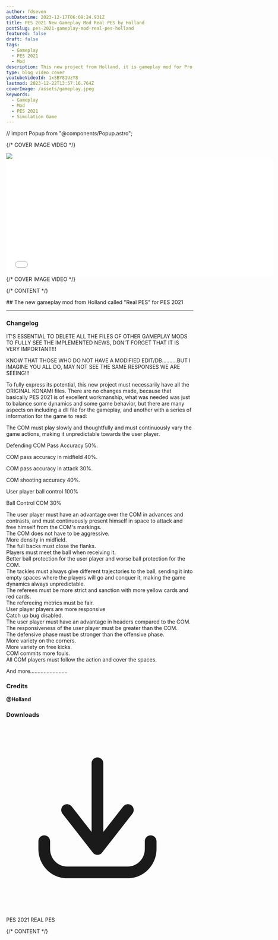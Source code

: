 ```yaml
---
author: fdseven
pubDatetime: 2023-12-17T06:09:24.931Z
title: PES 2021 New Gameplay Mod Real PES by Holland
postSlug: pes-2021-gameplay-mod-real-pes-holland
featured: false
draft: false
tags:
  - Gameplay
  - PES 2021
  - Mod
description: This new project from Holland, it is gameplay mod for Pro Evolution Soccer 2021. Check this out, it's a NEW GAMING EXPERIENCE!!!
type: blog video cover
youtubeVideoId: 1xSBY81UzY8
lastmod: 2023-12-22T13:57:16.764Z
coverImage: /assets/gameplay.jpeg
keywords:
  - Gameplay
  - Mod
  - PES 2021
  - Simulation Game
---
```


// import Popup from "@components/Popup.astro";

{/* COVER IMAGE VIDEO */}

<div class="col-start-1 col-span-8 lg:col-start-2 lg:col-end-9 lg:row-span-2 mt-0 lg:-mt-40">
  <div class="relative grid lg:-mr-8">
    <img
      src={frontmatter.coverImage}
      class="cover w-full aspect-video object-cover col-start-1 row-start-1"
    />
    <Modal
      modalId="gpholland"
      className="play-btn w-full h-full p-3 hover:scale-110 transition duration-300 col-start-1 row-start-1 place-self-center z-10"
      embedYT="yes"
    >
      <main slot="main">
        <div class="grid">
          <iframe
            id="player"
            class="max-w-[90vw] h-[100vh] max-h-[50.25vw] lg:max-h-[720px] w-[100vw] lg:max-w-7xl -m-6 row-start-1 col-start-1"
            width="720"
            height="315"
            src={`https://www.youtube.com/embed/${frontmatter.youtubeVideoId}?enablejsapi=1`}
            title="YouTube video player"
            frameborder="0"
            allow="accelerometer; autoplay; clipboard-write; encrypted-media; gyroscope; picture-in-picture; web-share"
            allowfullscreen
          ></iframe>
        </div>
      </main>
    </Modal>
  </div>
</div>
{/* COVER IMAGE VIDEO */}

{/* CONTENT */}

<div class="col-span-8 md:col-start-2 md:col-span-6 lg:col-start-2 lg:col-span-4 [&>h2]:!mt-0">
  ## The new gameplay mod from Holland called "Real PES" for PES 2021
  
  <hr />

### Changelog

IT'S ESSENTIAL TO DELETE ALL THE FILES OF OTHER GAMEPLAY MODS TO FULLY SEE THE IMPLEMENTED NEWS, DON'T FORGET THAT IT IS VERY IMPORTANT!!!

KNOW THAT THOSE WHO DO NOT HAVE A MODIFIED EDIT/DB..........BUT I IMAGINE YOU ALL DO, MAY NOT SEE THE SAME RESPONSES WE ARE SEEING!!!

To fully express its potential, this new project must necessarily have all the ORIGINAL KONAMI files.
There are no changes made, because that basically PES 2021 is of excellent workmanship, what was needed was just to balance
some dynamics and some game behavior, but there are many aspects on including a dll file for the gameplay, and another with a series
of information for the game to read:

The COM must play slowly and thoughtfully and must continuously vary the game actions, making it unpredictable towards the user player.

Defending COM Pass Accuracy 50%.

COM pass accuracy in midfield 40%.

COM pass accuracy in attack 30%.

COM shooting accuracy 40%.

User player ball control 100%

Ball Control COM 30%

The user player must have an advantage over the COM in advances and contrasts, and must continuously present himself in space to attack and free himself from the COM's markings. <br />
The COM does not have to be aggressive.<br />
More density in midfield.<br />
The full backs must close the flanks.<br />
Players must meet the ball when receiving it.<br />
Better ball protection for the user player and worse ball protection for the COM.<br />
The tackles must always give different trajectories to the ball, sending it into empty spaces where the players will go and conquer it, making the game dynamics always unpredictable.<br />
The referees must be more strict and sanction with more yellow cards and red cards.<br />
The refereeing metrics must be fair.<br />
User player players are more responsive<br />
Catch up bug disabled.<br />
The user player must have an advantage in headers compared to the COM.<br />
The responsiveness of the user player must be greater than the COM.<br />
The defensive phase must be stronger than the offensive phase.<br />
More variety on the corners.<br />
More variety on free kicks.<br />
COM commits more fouls.<br />
All COM players must follow the action and cover the spaces.<br />

And more.........................<br />

### Credits

**@Holland**

### Downloads

  <div className="flex flex-wrap gap-2">
    <LinkButton
      targetNew={true}
      title="PES 2021 SIMULATION GAME"
      href="https://modsfire.com/3HB9P3Gn40nbf8H"
      className="flex items-center [&>p]:!m-0 px-4 !text-skin-inverted [&>p]:!text-skin-inverted [&>p>svg]:text-skin-inverted bg-skin-accent rounded-full !decoration-transparent border border-skin-accent transition duration-500"
    >
      <svg
        class="text-skin-inverted"
        viewBox="0 0 24 24"
        fill="none"
        xmlns="http://www.w3.org/2000/svg"
      >
        <g id="SVGRepo_bgCarrier" stroke-width="0"></g>
        <g
          id="SVGRepo_tracerCarrier"
          stroke-linecap="round"
          stroke-linejoin="round"
        ></g>
        <g id="SVGRepo_iconCarrier">
          <path
            d="M5.625 15C5.625 14.5858 5.28921 14.25 4.875 14.25C4.46079 14.25 4.125 14.5858 4.125 15H5.625ZM4.875 16H4.125H4.875ZM19.275 15C19.275 14.5858 18.9392 14.25 18.525 14.25C18.1108 14.25 17.775 14.5858 17.775 15H19.275ZM11.1086 15.5387C10.8539 15.8653 10.9121 16.3366 11.2387 16.5914C11.5653 16.8461 12.0366 16.7879 12.2914 16.4613L11.1086 15.5387ZM16.1914 11.4613C16.4461 11.1347 16.3879 10.6634 16.0613 10.4086C15.7347 10.1539 15.2634 10.2121 15.0086 10.5387L16.1914 11.4613ZM11.1086 16.4613C11.3634 16.7879 11.8347 16.8461 12.1613 16.5914C12.4879 16.3366 12.5461 15.8653 12.2914 15.5387L11.1086 16.4613ZM8.39138 10.5387C8.13662 10.2121 7.66533 10.1539 7.33873 10.4086C7.01212 10.6634 6.95387 11.1347 7.20862 11.4613L8.39138 10.5387ZM10.95 16C10.95 16.4142 11.2858 16.75 11.7 16.75C12.1142 16.75 12.45 16.4142 12.45 16H10.95ZM12.45 5C12.45 4.58579 12.1142 4.25 11.7 4.25C11.2858 4.25 10.95 4.58579 10.95 5H12.45ZM4.125 15V16H5.625V15H4.125ZM4.125 16C4.125 18.0531 5.75257 19.75 7.8 19.75V18.25C6.61657 18.25 5.625 17.2607 5.625 16H4.125ZM7.8 19.75H15.6V18.25H7.8V19.75ZM15.6 19.75C17.6474 19.75 19.275 18.0531 19.275 16H17.775C17.775 17.2607 16.7834 18.25 15.6 18.25V19.75ZM19.275 16V15H17.775V16H19.275ZM12.2914 16.4613L16.1914 11.4613L15.0086 10.5387L11.1086 15.5387L12.2914 16.4613ZM12.2914 15.5387L8.39138 10.5387L7.20862 11.4613L11.1086 16.4613L12.2914 15.5387ZM12.45 16V5H10.95V16H12.45Z"
            fill="currentColor"
          ></path>
        </g>
      </svg>
      <p class="group-hover:!text-skin-accent transition duration-500">
        PES 2021 REAL PES
      </p>
    </LinkButton>
  </div>
  
</div>
{/* CONTENT */}
